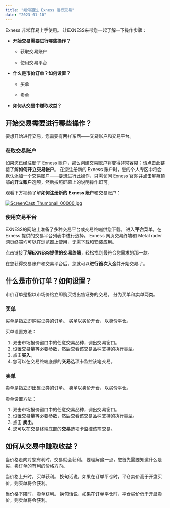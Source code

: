 ```yaml
---
title: "如何通过 Exness 进行交易"
date: "2023-01-10"
---
```


<Ads></Ads> 

Exness 非常容易上手使用。 让EXNESS来带您一起了解一下操作步骤：

- **开始交易需要进行哪些操作？**

    - 获取交易账户

    - 使用交易平台

- **什么是市价订单？如何设置？**

    - 买单

    - 卖单

- **如何从交易中赚取收益？**

## **开始交易需要进行哪些操作？**

要想开始进行交易，您需要有两样东西——交易账户和交易平台。

### **获取交易账户**

如果您已经注册了 Exness 账户，那么创建交易账户将变得非常容易；请点击此链接了解**如何开立交易帐户**。 在您注册新的 Exness 账户时，您的个人专区中将会默认添加一个交易账户——要想进行此操作，只需访问 Exness 官网并点击屏幕顶部的**开立账户**选项，然后按照屏幕上的说明操作即可。

观看下方视频了解**如何注册新的 Exness 账户**和交易账户：

[![ScreenCast_Thumbnail_00000.jpg](https://testingcf.jsdelivr.net/gh/jarlin8/OSS@main/exhelp/ScreenCast_Thumbnail_00000.jpg)](https://haokan.baidu.com/v?vid=4161871976850577379&pd=pcshare)

### **使用交易平台**

EXNESS的网站上准备了多种交易平台或交易终端供您下载。 进入**平台**菜单，在 Exness 提供的交易平台列表中进行选择。 Exness 网页交易终端和 MetaTrader 网页终端均可以在浏览器上使用，无需下载和安装应用。

点击链接**了解EXNESS提供的交易终端**，轻松找到最符合您需求的那一款。

在您获得交易账户和交易平台后，您就可以**进行首次入金**并开始交易了。

## **什么是市价订单？如何设置？**

市价订单是指以市场价格立即购买或出售证券的交易。 分为买单和卖单两类。

### **买单**

买单是指立即购买证券的订单。 买单以买价开仓，以卖价平仓。

买单设置方法：

1. 双击市场报价窗口中的任意交易品种，调出交易窗口。
2. 设置交易量等必要参数，然后查看该交易品种支持的执行类型。
3. 点击**买入**。
4. 您可以在交易终端底部的**交易**选项卡监控该笔交易。

### **卖单**

卖单是指立即出售证券的订单。 卖单以卖价开仓，以买价平仓。

卖单设置方法：

1. 双击市场报价窗口中的任意交易品种，调出交易窗口。
2. 设置交易量等必要参数，然后查看该交易品种支持的执行类型。
3. 点击 **卖出**。
4. 您可以在交易终端底部的**交易**选项卡监控该笔交易。

## **如何从交易中赚取收益？**

当价格走向对您有利时，交易就会获利。 要理解这一点，您首先需要知道什么是买、卖订单的有利的价格方向。

当价格上升时，买单获利。 换句话说，如果在订单平仓时，平仓卖价高于开盘买价，则买单将会获利。

当价格下降时，卖单获利。 换句话说，如果在订单平仓时，平仓买价低于开盘卖价，则卖单将会获利。
